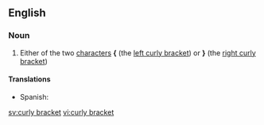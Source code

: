 ==English==

===Noun===
{{en-noun|sg=[[curly]] [[bracket]]}}

# Either of the two [[character]]s '''{''' (the [[left curly bracket]]) or '''}''' (the [[right curly bracket]])

====Translations====
{{trans-top|'''{''' or '''}'''}}
{{trans-mid}}
*Spanish: {{t|es|llave|f}}

[[sv:curly bracket]]
[[vi:curly bracket]]